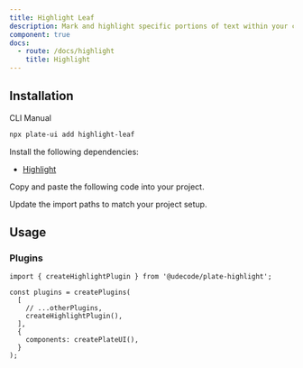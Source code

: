 ```yaml
---
title: Highlight Leaf
description: Mark and highlight specific portions of text within your content.
component: true
docs:
  - route: /docs/highlight
    title: Highlight
---
```


<ComponentPreview name="playground-demo" id="highlight" />

## Installation

<Tabs defaultValue="cli">

<TabsList>
<TabsTrigger value="cli">CLI</TabsTrigger>
<TabsTrigger value="manual">Manual</TabsTrigger>
</TabsList>
<TabsContent value="cli">

```bash
npx plate-ui add highlight-leaf
```

</TabsContent>

<TabsContent value="manual">

<Steps>

<Step>

Install the following dependencies:

- [Highlight](/docs/highlight)

</Step>

<Step>Copy and paste the following code into your project.</Step>

<ComponentSource name="highlight-leaf" />

<Step>Update the import paths to match your project setup.</Step>

</Steps>

</TabsContent>

</Tabs>

## Usage

### Plugins

```tsx
import { createHighlightPlugin } from '@udecode/plate-highlight';

const plugins = createPlugins(
  [
    // ...otherPlugins,
    createHighlightPlugin(),
  ],
  {
    components: createPlateUI(),
  }
);
```
